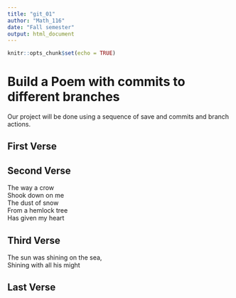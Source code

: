 ```yaml
---
title: "git_01"
author: "Math_116"
date: "Fall semester"
output: html_document
---
```


```r
knitr::opts_chunk$set(echo = TRUE)
```
# Build a Poem with commits to different branches
Our project will be done using a sequence of save and commits and branch actions.
<!-- Do not modify or change any text in "!--" bracketed areas such as this --- these are instructions to
you, if you change any of this the git program will notice it and compromise your git merging strategy !-->

## First Verse 
<!--Put the first five lines of a poem by Lewis Carrol in this section!-->

## Second Verse
<!--Put the first five lines of a poem by Robert Frost here!-->
The way a crow  
Shook down on me  
The dust of snow  
From a hemlock tree  
Has given my heart  
 
## Third Verse
<!--Put the first two verses of The Walrus and the Carpenter here!-->
The sun was shining on the sea,  
Shining with all his might  
  
## Last Verse
<!--Put a short poem you created using chatGPT of 20 to 30 lines,here!-->

